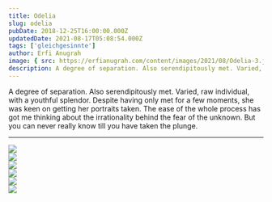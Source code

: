 ```yaml
---
title: Odelia
slug: odelia
pubDate: 2018-12-25T16:00:00.000Z
updatedDate: 2021-08-17T05:08:54.000Z
tags: ['gleichgesinnte']
author: Erfi Anugrah
image: { src: https://erfianugrah.com/content/images/2021/08/Odelia-3.jpg, alt: odelia-3 }
description: A degree of separation. Also serendipitously met. Varied, raw individual, with a youthful splendor. 
---
```


A degree of separation. Also serendipitously met. Varied, raw individual, with a youthful splendor. Despite having only met for a few moments, she was keen on getting her portraits taken. The ease of the whole process has got me thinking about the irrationality behind the fear of the unknown. But you can never really know till you have taken the plunge.

---
<div class="grid grid-cols-1 sm:grid-cols-2 md:grid-cols-3 lg:grid-cols-4 gap-4">
    <div class="col-span-1">
        <a href ="https://erfianugrah.com/content/images/2021/08/Odelia-3.jpg"  data-fslightbox="gallery">
            <img src="https://erfianugrah.com/content/images/2021/08/Odelia-3.jpg" />
        </a>
    </div>
    <div class="col-span-1">
        <a href ="https://erfianugrah.com/content/images/2021/08/Odelia-4-1.jpg"  data-fslightbox="gallery">
            <img src="https://erfianugrah.com/content/images/2021/08/Odelia-4-1.jpg" />
        </a>
    </div>
    <div class="col-span-1">
        <a href ="https://erfianugrah.com/content/images/2021/08/Odelia-9.jpg"  data-fslightbox="gallery">
            <img src="https://erfianugrah.com/content/images/2021/08/Odelia-9.jpg" />
        </a>
    </div>
    <div class="col-span-1">
        <a href ="https://erfianugrah.com/content/images/2021/08/Odelia-2.jpg"  data-fslightbox="gallery">
            <img src="https://erfianugrah.com/content/images/2021/08/Odelia-2.jpg" />
        </a>
    </div>
    <div class="col-span-1">
        <a href ="https://erfianugrah.com/content/images/2021/08/Odelia-5.jpg"  data-fslightbox="gallery">
            <img src="https://erfianugrah.com/content/images/2021/08/Odelia-5.jpg" />
        </a>
    </div>
    <div class="col-span-1">
        <a href ="https://erfianugrah.com/content/images/2021/08/Odelia-6.jpg"  data-fslightbox="gallery">
            <img src="https://erfianugrah.com/content/images/2021/08/Odelia-6.jpg" />
        </a>
    </div>

</div>